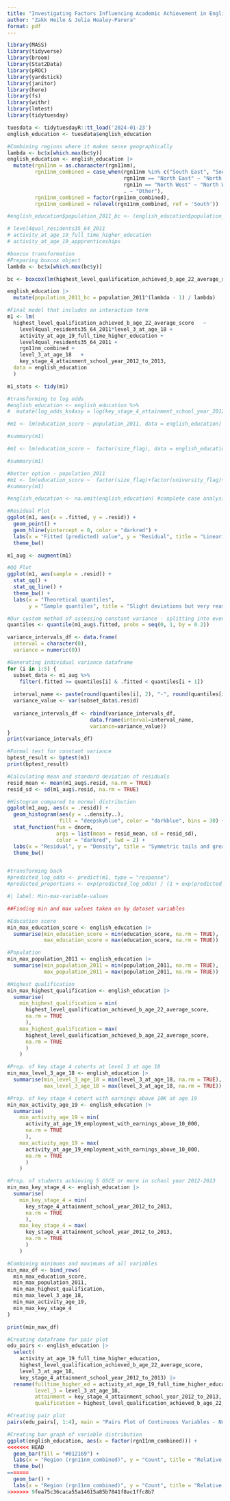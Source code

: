 ```yaml
---
title: "Investigating Factors Influencing Academic Achievement in English Towns"
author: "Zakk Heile & Julia Healey-Parera"
format: pdf
---
```


```r
library(MASS)
library(tidyverse)
library(broom)
library(Stat2Data)
library(pROC)
library(yardstick)
library(janitor)
library(here)
library(fs)
library(withr)
library(lmtest)
library(tidytuesday)

tuesdata <- tidytuesdayR::tt_load('2024-01-23')
english_education <- tuesdata$english_education
```

```r
#Combining regions where it makes sense geographically
lambda <- bc$x[which.max(bc$y)]
english_education <- english_education |>
  mutate(rgn11nm = as.charaacter(rgn11nm),
         rgn11nm_combined = case_when(rgn11nm %in% c("South East", "South West") ~ "South",
                                      rgn11nm == "North East" ~ "North East",
                                      rgn11n == "North West" ~ "North West",
                                      . ~ "Other"),
         rgn11nm_combined = factor(rgn11nm_combined),
         rgn11nm_combined = relevel(rgn11nm_combined, ref = 'South'))

#english_education$population_2011_bc <- (english_education$population_2011^lambda - 1) / lambda

# level4qual_residents35_64_2011
# activity_at_age_19_full_time_higher_education
# activity_at_age_19_appprenticeships

#boxcox transformation
#Preparing boxcox object
lambda <- bc$x[which.max(bc$y)]

bc <- boxcox(lm(highest_level_qualification_achieved_b_age_22_average_score ~ population_2011, data = english_education))

english_education |>
  mutate(population_2011_bc = population_2011^(lambda - 1) / lambda)

#Final model that includes an interaction term
m1 <- lm(
  highest_level_qualification_achieved_b_age_22_average_score	~ 
    level4qual_residents35_64_2011*level_3_at_age_18 +
    activity_at_age_19_full_time_higher_education +
    level4qual_residents35_64_2011 +
    rgn11nm_combined + 
    level_3_at_age_18	+ 
    key_stage_4_attainment_school_year_2012_to_2013, 
  data = english_education
  )

m1_stats <- tidy(m1)
```

```r


#transforming to log odds
#english_education <- english_education %>%
#  mutate(log_odds_ks4asy = log(key_stage_4_attainment_school_year_2012_to_2013 / (1 #- key_stage_4_attainment_school_year_2012_to_2013)))

#m1 <- lm(education_score ~ population_2011, data = english_education)

#summary(m1)

#m1 <- lm(education_score ~  factor(size_flag), data = english_education)

#summary(m1)

#better option - population_2011
#m1 <- lm(education_score ~  factor(size_flag)+factor(university_flag)+factor###(job_density_flag)+highest_level_qualification_achieved_b_age_22_average_score+factor(rgn11nm), data = english_education)
#summary(m1)

#english_education <- na.omit(english_education) #complete case analysis for all variables, even those we aren't using. We want R's default complete case analysis, only for those variables we are working with.

#Residual Plot
ggplot(m1, aes(x = .fitted, y = .resid)) + 
  geom_point() + 
  geom_hline(yintercept = 0, color = "darkred") + 
  labs(x = "Fitted (predicted) value", y = "Residual", title = "Linearity looks great except at endpoints, Constant variance looks sufficient") + 
  theme_bw()

m1_aug <- augment(m1)

#QQ Plot
ggplot(m1, aes(sample = .resid)) +
  stat_qq() + 
  stat_qq_line() + 
  theme_bw() + 
  labs(x = "Theoretical quantiles", 
       y = "Sample quantiles", title = "Slight deviations but very reasonably normal")

#Our custom method of assessing constant variance - splitting into even intervals, calculating variance of each, and comparing.
quantiles <- quantile(m1_aug$.fitted, probs = seq(0, 1, by = 0.2))

variance_intervals_df <- data.frame(
  interval = character(0), 
  variance = numeric(0))

#Generating individual variance dataframe
for (i in 1:5) {
  subset_data <- m1_aug %>%
    filter(.fitted >= quantiles[i] & .fitted < quantiles[i + 1])
  
  interval_name <- paste(round(quantiles[i], 2), "-", round(quantiles[i + 1], 2), sep="")
  variance_value <- var(subset_data$.resid)
  
  variance_intervals_df <- rbind(variance_intervals_df, 
                           data.frame(interval=interval_name,
                           variance=variance_value))
}
print(variance_intervals_df)

#Formal test for constant variance
bptest_result <- bptest(m1)
print(bptest_result)

#Calculating mean and standard deviation of residuals
resid_mean <- mean(m1_aug$.resid, na.rm = TRUE)
resid_sd <- sd(m1_aug$.resid, na.rm = TRUE)

#Histogram compared to normal distribution
ggplot(m1_aug, aes(x = .resid)) + 
  geom_histogram(aes(y = ..density..), 
                 fill = "deepskyblue", color = "darkblue", bins = 30) + 
  stat_function(fun = dnorm, 
                args = list(mean = resid_mean, sd = resid_sd),
                color = "darkred", lwd = 2) +
  labs(x = "Residual", y = "Density", title = "Symmetric tails and great fit to normal distribution") + 
  theme_bw()


#transforming back
#predicted_log_odds <- predict(m1, type = "response")
#predicted_proportions <- exp(predicted_log_odds) / (1 + exp(predicted_log_odds))
```

```r
#| label: Min-max-variable-values

##Finding min and max values taken on by dataset variables

#Education score
min_max_education_score <- english_education |>
  summarise(min_education_score = min(education_score, na.rm = TRUE),
            max_education_score = max(education_score, na.rm = TRUE))

#Population
min_max_population_2011 <- english_education |>
  summarise(min_population_2011 = min(population_2011, na.rm = TRUE),
            max_population_2011 = max(population_2011, na.rm = TRUE))

#Highest qualification
min_max_highest_qualification <- english_education |>
  summarise(
    min_highest_qualification = min(
      highest_level_qualification_achieved_b_age_22_average_score, 
      na.rm = TRUE
      ),
    max_highest_qualification = max(
      highest_level_qualification_achieved_b_age_22_average_score, 
      na.rm = TRUE
      )
    )

#Prop. of key stage 4 cohorts at level 3 at age 18
min_max_level_3_age_18 <- english_education |>
  summarise(min_level_3_age_18 = min(level_3_at_age_18, na.rm = TRUE),
            max_level_3_age_18 = max(level_3_at_age_18, na.rm = TRUE))

#Prop. of key stage 4 cohort with earnings above 10K at age 19
min_max_activity_age_19 <- english_education |>
  summarise(
    min_activity_age_19 = min(
      activity_at_age_19_employment_with_earnings_above_10_000,
      na.rm = TRUE
      ),
    max_activity_age_19 = max(
      activity_at_age_19_employment_with_earnings_above_10_000, 
      na.rm = TRUE
      )
    )

#Prop. of students achieving 5 GSCE or more in school year 2012-2013
min_max_key_stage_4 <- english_education |>
  summarise(
    min_key_stage_4 = min(
      key_stage_4_attainment_school_year_2012_to_2013, 
      na.rm = TRUE
      ),
    max_key_stage_4 = max(
      key_stage_4_attainment_school_year_2012_to_2013, 
      na.rm = TRUE
      )
    )

#Combining minimums and maximums of all variables
min_max_df <- bind_rows(
  min_max_education_score,
  min_max_population_2011,
  min_max_highest_qualification,
  min_max_level_3_age_18,
  min_max_activity_age_19,
  min_max_key_stage_4
)

print(min_max_df)
```

```r

#Creating dataframe for pair plot
edu_pairs <- english_education |> 
  select(
    activity_at_age_19_full_time_higher_education,
    highest_level_qualification_achieved_b_age_22_average_score,
    level_3_at_age_18, 
    key_stage_4_attainment_school_year_2012_to_2013) |> 
  rename(fulltime_higher_ed = activity_at_age_19_full_time_higher_education, 
         level_3 = level_3_at_age_18,
         attainment = key_stage_4_attainment_school_year_2012_to_2013,
         qualification = highest_level_qualification_achieved_b_age_22_average_score)

#Creating pair plot
pairs(edu_pairs[, 1:4], main = "Pairs Plot of Continuous Variables - No Significant Multicollinearity", col = "#012169")

#Creating bar graph of variable distribution
ggplot(english_education, aes(x = factor(rgn11nm_combined))) +
<<<<<<< HEAD
  geom_bar(fill = "#012169") +
  labs(x = "Region (rgn11nm_combined)", y = "Count", title = "Relative Distributions of New Regions") +
  theme_bw() 
=======
  geom_bar() +
  labs(x = "Region (rgn11nm_combined)", y = "Count", title = "Relative Distributions of New Regions")
>>>>>>> 9fea75c36caca55a14615a85b7841f8ac1ffc8b7
  
```
